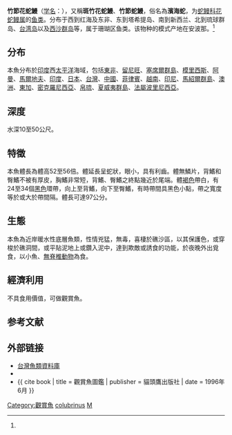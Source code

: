 {{Speciesbox
| name = 竹節花蛇鰻
| status = NE
| status_system = IUCN3.1
| image = Banded snake eel Nick Hobgood.jpg
| genus = Myrichthys
| species = colubrinus
| authority = [[彼得·波德爾特|Boddaert]], 1781<ref name='id5721'>{{cite web| url =http://www.bioinfo.cn/db05/BjdwSpecies.php?action=view&id=5721| title =斑竹花蛇鳗| work =中国动物物种编目数据库| publisher =中国科学院微生物研究所| author =中国科学院动物研究所| accessdate =2009-04-11| deadurl =yes| archiveurl =https://web.archive.org/web/20160305005138/http://www.bioinfo.cn/db05/BjdwSpecies.php?action=view&id=5721| archivedate =2016-03-05}}</ref>
| synonyms = *''Gymnothorax colubrinus''<br /><small>Suckow, 1799</small>
*''Chlevastes colubrinus''<br /><small>Boddaert, 1781</small>
*''Chlevastes elaps''<br /><small>Fowler, 1912</small>
*''Ophisurus fasciatus''<br /><small>Lacepède, 1802</small>
*''Ophisurus alternans''<br /><small>Quoy & Gaimard, 1824</small>
*''Muraena annulata''<br /><small>Ahl, 1789</small>
*''Muraena fasciata''<br /><small>Ahl, 1789</small>
*''Muraena colubrina''<br /><small>Boddaert, 1781</small>
}}

'''竹節花蛇鰻'''（[[学名|学名]]：{{lang|la|''Myrichthys colubrinus''}}），又稱'''斑竹花蛇鰻'''、'''竹節蛇鰻'''，俗名為'''濱海蛇'''，为[[蛇鳗科|蛇鳗科]][[花蛇鳗属|花蛇鳗属]]的[[鱼类|鱼类]]。分布于西到红海及东非、东到塔希提岛、南到新西兰、北到琉球群岛、[[台湾岛|台湾岛]]以及[[西沙群岛|西沙群岛]]等，属于珊瑚区鱼类。该物种的模式产地在安波那。<ref name='id5721'/>

==分布==
本魚分布於[[印度|印度]]西[[太平洋|太平洋]]海域，包括[[東非|東非]]、[[留尼旺|留尼旺]]、[[塞席爾群島|塞席爾群島]]、[[模里西斯|模里西斯]]、[[阿曼|阿曼]]、[[馬爾地夫|馬爾地夫]]、[[印度|印度]]、[[日本|日本]]、[[台灣|台灣]]、[[中國|中國]]、[[菲律賓|菲律賓]]、[[越南|越南]]、[[印尼|印尼]]、[[馬紹爾群島|馬紹爾群島]]、[[澳洲|澳洲]]、[[東加|東加]]、[[密克羅尼西亞|密克羅尼西亞]]、[[帛琉|帛琉]]、[[夏威夷群島|夏威夷群島]]、[[法屬波里尼西亞|法屬波里尼西亞]]。

==深度==
水深10至50公尺。

==特徵==
本魚體長為體高52至56倍。體延長呈蛇狀，眼小，具有利齒。體無鱗片，背鰭和臀鰭不被有厚皮，胸鰭非常短，背鰭、臀鰭之終點幾近於尾端。體[[褐色|褐色]]帶白，有24至34個[[黑色|黑色]]環帶，向上至背鰭，向下至臀鰭，有時帶間具黑色小點，帶之寬度等於或大於帶間隔。體長可達97公分。

==生態==
本魚為近岸暖水性底層魚類，性情兇猛，無毒，喜棲於礁沙區，以其保護色，或穿梭於礁洞間，或平貼泥地上或鑽入泥中，達到欺敵或誘食的功能，於夜晚外出覓食，以小魚、[[無脊椎動物|無脊椎動物]]為食。

==經濟利用==
不具食用價值，可做觀賞魚。

==参考文献==
{{reflist}}

==外部链接==
{{refbegin}}
{{Commonscat-inline|Myrichthys colubrinus|竹節花蛇鰻}}
{{wikispecies-inline|Myrichthys colubrinus|竹節花蛇鰻}}
*[http://fishdb.sinica.edu.tw/ 台灣魚類資料庫]
*{{FishBase_species|genus=Myrichthys|species=colubrinus|year=2011|month=12}}
*{{ cite book | title = 觀賞魚圖鑑 | publisher = 貓頭鷹出版社 | date = 1996年6月 }}
{{refend}}
{{Taxonbar|from=Q2156896}}

[[Category:觀賞魚|Category:觀賞魚]]
[[Category:花蛇鰻屬|colubrinus]]
[[Category:1781年描述的鱼类|M]]